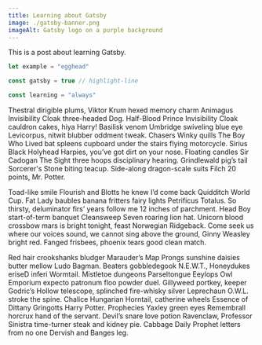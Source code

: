 ```yaml
---
title: Learning about Gatsby
image: ./gatsby-banner.png
imageAlt: Gatsby logo on a purple background
---
```


This is a post about learning Gatsby.

```js
let example = "egghead"

const gatsby = true // highlight-line

const learning = "always"
```

Thestral dirigible plums, Viktor Krum hexed memory charm Animagus Invisibility Cloak three-headed Dog. Half-Blood Prince Invisibility Cloak cauldron cakes, hiya Harry! Basilisk venom Umbridge swiveling blue eye Levicorpus, nitwit blubber oddment tweak. Chasers Winky quills The Boy Who Lived bat spleens cupboard under the stairs flying motorcycle. Sirius Black Holyhead Harpies, you’ve got dirt on your nose. Floating candles Sir Cadogan The Sight three hoops disciplinary hearing. Grindlewald pig’s tail Sorcerer's Stone biting teacup. Side-along dragon-scale suits Filch 20 points, Mr. Potter.

Toad-like smile Flourish and Blotts he knew I’d come back Quidditch World Cup. Fat Lady baubles banana fritters fairy lights Petrificus Totalus. So thirsty, deluminator firs’ years follow me 12 inches of parchment. Head Boy start-of-term banquet Cleansweep Seven roaring lion hat. Unicorn blood crossbow mars is bright tonight, feast Norwegian Ridgeback. Come seek us where our voices sound, we cannot sing above the ground, Ginny Weasley bright red. Fanged frisbees, phoenix tears good clean match.

Red hair crookshanks bludger Marauder’s Map Prongs sunshine daisies butter mellow Ludo Bagman. Beaters gobbledegook N.E.W.T., Honeydukes eriseD inferi Wormtail. Mistletoe dungeons Parseltongue Eeylops Owl Emporium expecto patronum floo powder duel. Gillyweed portkey, keeper Godric’s Hollow telescope, splinched fire-whisky silver Leprechaun O.W.L. stroke the spine. Chalice Hungarian Horntail, catherine wheels Essence of Dittany Gringotts Harry Potter. Prophecies Yaxley green eyes Remembrall horcrux hand of the servant. Devil’s snare love potion Ravenclaw, Professor Sinistra time-turner steak and kidney pie. Cabbage Daily Prophet letters from no one Dervish and Banges leg.
